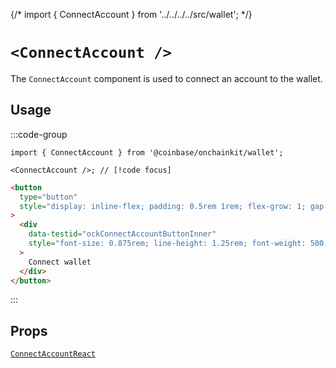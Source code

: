 {/* import { ConnectAccount } from '../../../../src/wallet'; */}

# `<ConnectAccount />`

The `ConnectAccount` component is used to connect an account to the wallet.

## Usage

:::code-group

```tsx [code]
import { ConnectAccount } from '@coinbase/onchainkit/wallet';

<ConnectAccount />; // [!code focus]
```

```html [return html]
<button
  type="button"
  style="display: inline-flex; padding: 0.5rem 1rem; flex-grow: 1; gap: 0.5rem; justify-content: center; align-items: center; border-radius: 1.5rem; height: 2.5rem; background-color: rgb(255, 255, 255);"
>
  <div
    data-testid="ockConnectAccountButtonInner"
    style="font-size: 0.875rem; line-height: 1.25rem; font-weight: 500; color: rgb(0, 0, 0);"
  >
    Connect wallet
  </div>
</button>
```

:::

<App>
  <ConnectAccount />
</App>

## Props

[`ConnectAccountReact`](/wallet/types#connectaccountreact)
